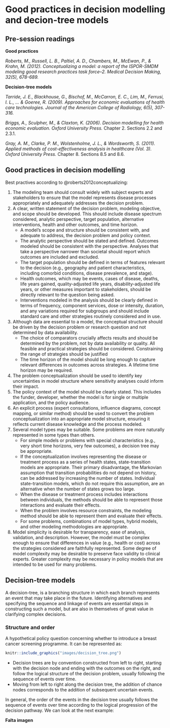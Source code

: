 # Good practices in decision modelling and decion-tree models {#tree}

## Pre-session readings

**Good practices**

*Roberts, M., Russell, L. B., Paltiel, A. D., Chambers, M., McEwan, P., & Krahn, M. (2012). Conceptualizing a model: a report of the ISPOR-SMDM modeling good research practices task force–2. Medical Decision Making, 32(5), 678-689.*

**Decision-tree models**

*Tarride, J. E., Blackhouse, G., Bischof, M., McCarron, E. C., Lim, M., Ferrusi, I. L., ... & Goeree, R. (2009). Approaches for economic evaluations of health care technologies. Journal of the American College of Radiology, 6(5), 307-316.*

*Briggs, A., Sculpher, M., & Claxton, K. (2006). Decision modelling for health economic evaluation. Oxford University Press.* Chapter 2. Sections 2.2 and 2.3.1.

*Gray, A. M., Clarke, P. M., Wolstenholme, J. L., & Wordsworth, S. (2011). Applied methods of cost-effectiveness analysis in healthcare (Vol. 3). Oxford University Press.* Chapter 8. Sections 8.5 and 8.6.

## Good practices in decision modelling

Best practives according to @roberts2012conceptualizing:

1. The modeling team should consult widely with subject experts and stakeholders to ensure that the model represents disease processes appropriately and adequately addresses the decision problem.
2. A clear, written statement of the decision problem, modeling objective, and scope should be developed. This should include disease spectrum considered, analytic perspective, target population, alternative interventions, health and other outcomes, and time horizon.
    + A model’s scope and structure should be consistent with, and adequate to address, the decision problem and policy context.
    + The analytic perspective should be stated and defined. Outcomes modeled should be consistent with the perspective. Analyses that take a perspective narrower than societal should report which outcomes are included and excluded.
    + The target population should be defined in terms of features relevant to the decision (e.g., geography and patient characteristics, including comorbid conditions, disease prevalence, and stage).
    + Health outcomes, which may be events, cases of disease, deaths, life years gained, quality-adjusted life years, disability-adjusted life years, or other measures important to stakeholders, should be directly relevant to the question being asked.
    + Interventions modeled in the analysis should be clearly defined in terms of frequency, component services, dose or intensity, duration, and any variations required for subgroups and should include standard care and other strategies routinely considered and in use.
3. Although data are essential to a model, the conceptual structure should be driven by the decision problem or research question and not determined by data availability.
    + The choice of comparators crucially affects results and should be determined by the problem, not by data availability or quality. All feasible and practical strategies should be considered. Constraining the range of strategies should be justified
    + The time horizon of the model should be long enough to capture relevant differences in outcomes across strategies. A lifetime time horizon may be required.
4. The problem conceptualization should be used to identify key uncertainties in model structure where sensitivity analyses could inform their impact.
5. The policy context of the model should be clearly stated. This includes the funder, developer, whether the model is for single or multiple application, and the policy audience.
6. An explicit process (expert consultations, influence diagrams, concept mapping, or similar method) should be used to convert the problem conceptualization into an appropriate model structure, ensuring it reflects current disease knowledge and the process modeled.
7. Several model types may be suitable. Some problems are more naturally represented in some types than others.
    + For simple models or problems with special characteristics (e.g., very short time horizons, very few outcomes), a decision tree may be appropriate.
    + If the conceptualization involves representing the disease or treatment process as a series of health states, state-transition models are appropriate. Their primary disadvantage, the Markovian assumption that transition probabilities do not depend on history, can be addressed by increasing the number of states. Individual state-transition models, which do not require this assumption, are an alternative when the number of states grows too large.
    + When the disease or treatment process includes interactions between individuals, the methods should be able to represent those interactions and evaluate their effects.
    + When the problem involves resource constraints, the modeling method should be able to represent them and evaluate their effects.
    + For some problems, combinations of model types, hybrid models, and other modeling methodologies are appropriate.
8. Model simplicity is desirable for transparency, ease of analysis, validation, and description. However, the model must be complex enough to ensure that differences in value (e.g., health or cost) across the strategies considered are faithfully represented. Some degree of model complexity may be desirable to preserve face validity to clinical experts. Greater complexity may be necessary in policy models that are intended to be used for many problems.

## Decision-tree models

A decision-tree, is a branching structure in which each branch represents an event that may take place in the future. Identifying alternatives and specifying the sequence and linkage of events are essential steps in constructing such a model, but are also in themselves of great value in clarifying complex decisions.

### Structure and order

A hypothetical policy question concerning whether to introduce a breast cancer screening programme. It can be represented as:

```r
knitr::include_graphics("images/decision_tree.png")
```

+ Decision trees are by convention constructed from left to right, starting with the decision node and ending with the outcomes on the right, and follow the logical structure of the decision problem, usually following the sequence of events over time.
+ Moving from left to right along the decision tree, the addition of chance nodes corresponds to the addition of subsequent uncertain events.

In general, the order of the events in the decision tree usually follows the sequence of events over time according to the logical progression of the decision pathway. We can look at the next example:

**Falta imagen**




